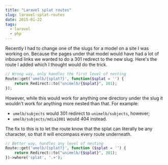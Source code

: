 ```yaml
---
title: "Laravel splat routes"
slug: laravel-splat-routes
date: 2015-01-22
tags:
  - laravel
  - php
---
```


Recently I had to change one of the slugs for a model on a site I was working on. Because the pages under that model would have had a lot of inbound links we wanted to do a 301 redirect to the new slug. Here's the route I added which I thought would do the trick.

```php
// Wrong way, only handles the first level of nesting
Route::get('umelb/{splat?}', function($splat = '') {
    return Redirect::to("unimelb/{$splat}", 301);
});
```

However, while this would work for anything one directory under the slug it wouldn't work for anything more nested than that. For example:

- `umelb/subjects` would 301 redirect to `unimelb/subjects`, however;
- `umelb/subjects/mdia1001` would 404 instead.

The fix to this is to let the route know that the splat can literally be any character, so that it will encompass every route underneath.

```php
// Better way, handles any level of nesting
Route::get('umelb/{splat?}', function ($splat = '') {
    return Redirect::to("unimelb/{$splat}", 301);
})->where('splat', '.+');
```
